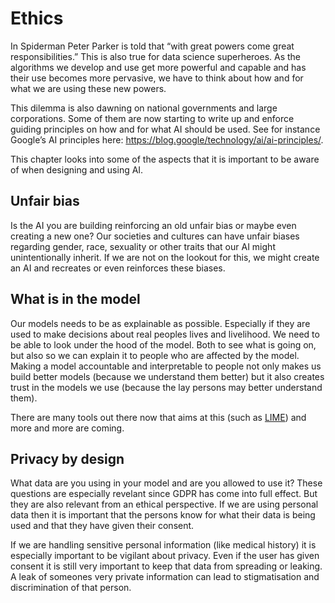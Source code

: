 # Ethics

In Spiderman Peter Parker is told that "with great powers come great responsibilities." This is also true for data science superheroes. As the algorithms we develop and use get more powerful and capable and has their use becomes more pervasive, we have to think about how and for what we are using these new powers. 

This dilemma is also dawning on national governments and large corporations. Some of them are now starting to write up and enforce guiding principles on how and for what AI should be used. See for instance Google's AI principles here: [https://blog.google/technology/ai/ai-principles/](https://blog.google/technology/ai/ai-principles/). 

This chapter looks into some of the aspects that it is important to be aware of when designing and using AI.

## Unfair bias
Is the AI you are building reinforcing an old unfair bias or maybe even creating a new one? Our societies and cultures can have unfair biases regarding gender, race, sexuality or other traits that our AI might unintentionally inherit. If we are not on the lookout for this, we might create an AI and recreates or even reinforces these biases.

## What is in the model
Our models needs to be as explainable as possible. Especially if they are used to make decisions about real peoples lives and livelihood. We need to be able to look under the hood of the model. Both to see what is going on, but also so we can explain it to people who are affected by the model. Making a model accountable and interpretable to people not only makes us build better models (because we understand them better) but it also creates trust in the models we use (because the lay persons may better understand them).

There are many tools out there now that aims at this (such as [LIME](https://www.oreilly.com/learning/introduction-to-local-interpretable-model-agnostic-explanations-lime)) and more and more are coming. 

## Privacy by design
What data are you using in your model and are you allowed to use it? These questions are especially revelant since GDPR has come into full effect. But they are also relevant from an ethical perspective. If we are using personal data then it is important that the persons know for what their data is being used and that they have given their consent. 

If we are handling sensitive personal information (like medical history) it is especially important to be vigilant about privacy. Even if the user has given consent it is still very important to keep that data from spreading or leaking. A leak of someones very private information can lead to stigmatisation and discrimination of that person.
